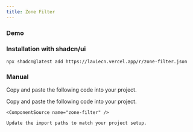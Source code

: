 ```yaml
---
title: Zone Filter
---
```


### Demo

<ComponentTabs name="zone-filter-demo" />

### Installation with shadcn/ui

```package-install
npx shadcn@latest add https://laviecn.vercel.app/r/zone-filter.json
```

### Manual

Copy and paste the following code into your project.

<Steps>
  <Step>
    Copy and paste the following code into your project.

    <ComponentSource name="zone-filter" />

  </Step>
  <Step>

    Update the import paths to match your project setup.

  </Step>
</Steps>
